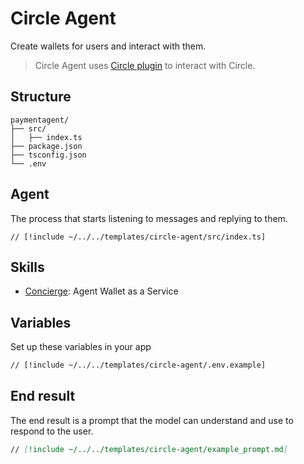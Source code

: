 # Circle Agent

Create wallets for users and interact with them.

> Circle Agent uses [Circle plugin](/plugins/circle) to interact with Circle.

## Structure

```
paymentagent/
├── src/
│   ├── index.ts
├── package.json
├── tsconfig.json
└── .env
```

## Agent

The process that starts listening to messages and replying to them.

```tsx [src/index.ts]
// [!include ~/../../templates/circle-agent/src/index.ts]
```

## Skills

- [Concierge](/skills/concierge): Agent Wallet as a Service

## Variables

Set up these variables in your app

```bash [cmd]
// [!include ~/../../templates/circle-agent/.env.example]
```

## End result

The end result is a prompt that the model can understand and use to respond to the user.

```md [example_prompt.md]
// [!include ~/../../templates/circle-agent/example_prompt.md]
```
